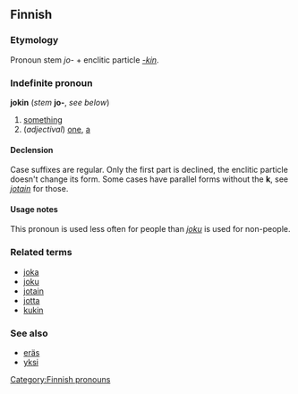 ==Finnish==

===Etymology===

Pronoun stem ''jo-'' + enclitic particle ''[[-kin]]''.

===Indefinite pronoun===
'''jokin''' (''stem'' '''jo-''', ''see below'')

# [[something]]
# (''adjectival'') [[one]], [[a]]

====Declension====
Case suffixes are regular. Only the first part is declined, the enclitic particle doesn't change its form. Some cases have parallel forms without the '''k''', see ''[[jotain]]'' for those.

====Usage notes====
This pronoun is used less often for people than ''[[joku]]'' is used for non-people.

===Related terms===
*[[joka]]
*[[joku]]
*[[jotain]]
*[[jotta]]
*[[kukin]]

===See also===
*[[eräs]]
*[[yksi]]

[[Category:Finnish pronouns]]